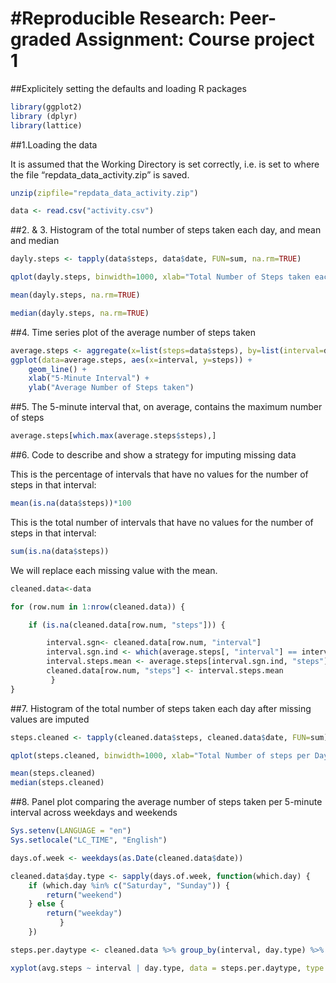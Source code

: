 #Reproducible Research: Peer-graded Assignment: Course project 1
================================================================

##Explicitely setting the defaults and loading R packages


```{r setoptions, echo=TRUE, results="asis"}

library(ggplot2)
library (dplyr)
library(lattice)

```

##1.Loading the data

It is assumed that the Working Directory is set correctly, i.e. is set to where the file "repdata_data_activity.zip" is saved. 

```{r Question1}

unzip(zipfile="repdata_data_activity.zip")

data <- read.csv("activity.csv")

```

##2. & 3. Histogram of the total number of steps taken each day, and mean and median

```{r Question2-3}

dayly.steps <- tapply(data$steps, data$date, FUN=sum, na.rm=TRUE)

qplot(dayly.steps, binwidth=1000, xlab="Total Number of Steps taken each Day")

mean(dayly.steps, na.rm=TRUE)

median(dayly.steps, na.rm=TRUE)

```

##4. Time series plot of the average number of steps taken

```{r Question4}

average.steps <- aggregate(x=list(steps=data$steps), by=list(interval=data$interval), FUN=mean, na.rm=TRUE)
ggplot(data=average.steps, aes(x=interval, y=steps)) +
    geom_line() +
    xlab("5-Minute Interval") +
    ylab("Average Number of Steps taken")

```

##5. The 5-minute interval that, on average, contains the maximum number of steps

```{r Question5}

average.steps[which.max(average.steps$steps),]

```

##6. Code to describe and show a strategy for imputing missing data


This is the percentage of intervals that have no values for the number of steps in that interval:

```{r}

mean(is.na(data$steps))*100

```

This is the total number of intervals that have no values for the number of steps in that interval:

```{r}

sum(is.na(data$steps))

```

We will replace each missing value with the mean.

```{r}

cleaned.data<-data

for (row.num in 1:nrow(cleaned.data)) {

    if (is.na(cleaned.data[row.num, "steps"])) {

        interval.sgn<- cleaned.data[row.num, "interval"]
        interval.sgn.ind <- which(average.steps[, "interval"] == interval.sgn)
        interval.steps.mean <- average.steps[interval.sgn.ind, "steps"]
        cleaned.data[row.num, "steps"] <- interval.steps.mean
         }
}

```

##7. Histogram of the total number of steps taken each day after missing values are imputed

```{r Question7}

steps.cleaned <- tapply(cleaned.data$steps, cleaned.data$date, FUN=sum)

qplot(steps.cleaned, binwidth=1000, xlab="Total Number of steps per Day")

mean(steps.cleaned)
median(steps.cleaned)

```
##8. Panel plot comparing the average number of steps taken per 5-minute interval across weekdays and weekends

```{r Question8}

Sys.setenv(LANGUAGE = "en")
Sys.setlocale("LC_TIME", "English")

days.of.week <- weekdays(as.Date(cleaned.data$date))

cleaned.data$day.type <- sapply(days.of.week, function(which.day) {
    if (which.day %in% c("Saturday", "Sunday")) {
        return("weekend")
    } else {
        return("weekday")
           }
    })

steps.per.daytype <- cleaned.data %>% group_by(interval, day.type) %>% summarise(avg.steps = mean(steps))

xyplot(avg.steps ~ interval | day.type, data = steps.per.daytype, type = "b", layout = c(1, 2))

```